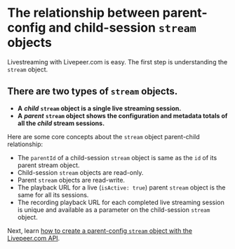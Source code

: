
<DocsLayout title="How to understand the relationship between parent-config and child-session `stream` objects - Livepeer.com" description="How to understand the relationship between parent-config and child-session `stream` objects">

# The relationship between parent-config and child-session `stream` objects

Livestreaming with Livepeer.com is easy. The first step is understanding the `stream` object.  

## There are two types of `stream` objects.
- **A** ***child***  **`stream` object is a single live streaming session.**
- **A** ***parent*** **`stream` object shows the configuration and metadata totals of all the *child* stream sessions.**

Here are some core concepts about the `stream` object parent-child relationship:
- The `parentId` of a child-session `stream` object is same as the `id` of its parent stream object.
- Child-session `stream` objects are read-only.
- Parent `stream` objects are read-write.
- The playback URL for a live (`isActive: true`) parent `stream` object is the same for all its sessions.
- The recording playback URL for each completed live streaming session is unique and available as a parameter on the child-session `stream` object.

Next, learn
[how to create a parent-config `stream` object with the Livepeer.com API](/docs/guides/api/create-a-stream).

</DocsLayout>
